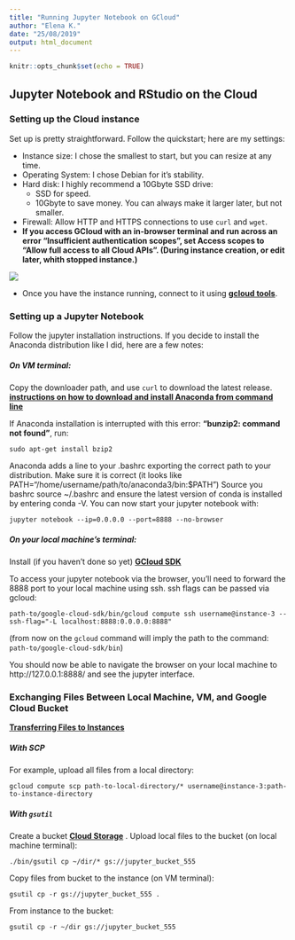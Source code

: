 ```yaml
---
title: "Running Jupyter Notebook on GCloud"
author: "Elena K."
date: "25/08/2019"
output: html_document
---
```


```r
knitr::opts_chunk$set(echo = TRUE)
```

## Jupyter Notebook and RStudio on the Cloud

### Setting up the Cloud instance
Set up is pretty straightforward. Follow the quickstart; here are my settings:

* Instance size: I chose the smallest to start, but you can resize at any time.
* Operating System: I chose Debian for it's stability.
* Hard disk: I highly recommend a 10Gbyte SSD drive: 
  * SSD for speed.
  * 10Gbyte to save money. You can always make it larger later, but not smaller.
* Firewall: Allow HTTP and HTTPS connections to use `curl` and `wget`.
* __If you access GCloud with an in-browser terminal and run across an error "Insufficient authentication scopes", set  Access scopes to "Allow full access to all Cloud APIs". (During instance creation, or edit later, whith stopped instance.)__

![](./assets/allowCloudAPIs.png)

* Once you have the instance running, connect to it using __[gcloud tools](https://cloud.google.com/compute/docs/instances/connecting-to-instance#sshingcloud)__.

### Setting up a Jupyter Notebook
Follow the jupyter installation instructions. If you decide to install the Anaconda distribution like I did, here are a few notes:

##### On VM terminal: 

Copy the downloader path, and use `curl` to download the latest release.
__[instructions on how to download and install Anaconda from command line](https://www.digitalocean.com/community/tutorials/how-to-install-anaconda-on-ubuntu-18-04-quickstart)__

If Anaconda installation is interrupted with this error:  __"bunzip2: command not found"__, run:

    sudo apt-get install bzip2 

Anaconda adds a line to your .bashrc exporting the correct path to your distribution. Make sure it is correct (it looks like PATH="/home/username/path/to/anaconda3/bin:$PATH")
Source you bashrc source ~/.bashrc and ensure the latest version of conda is installed by entering conda -V.
You can now start your jupyter notebook with: 

    jupyter notebook --ip=0.0.0.0 --port=8888 --no-browser 

##### On your local machine's terminal:

Install (if you haven't done so yet) __[GCloud SDK](https://cloud.google.com/sdk/docs/#install_the_latest_cloud_tools_version_cloudsdk_current_version)__

To access your jupyter notebook via the browser, you'll need to forward the 8888 port to your local machine using ssh. ssh flags can be passed via gcloud: 

    path-to/google-cloud-sdk/bin/gcloud compute ssh username@instance-3 --ssh-flag="-L localhost:8888:0.0.0.0:8888" 
    
(from now on the `gcloud` command will imply the path to the command: `path-to/google-cloud-sdk/bin`)

You should now be able to navigate the browser on your local machine to http://127.0.0.1:8888/ and see the jupyter interface.

### Exchanging Files Between Local Machine, VM, and Google Cloud Bucket

__[Transferring Files to Instances](https://cloud.google.com/compute/docs/instances/transfer-files)__

##### With **SCP**

For example, upload all files from a local directory:

    gcloud compute scp path-to-local-directory/* username@instance-3:path-to-instance-directory

##### With **`gsutil`** 

Create a bucket __[Cloud Storage](https://cloud.google.com/compute/docs/instances/transfer-files#gcstransfer)__ . Upload local files to the bucket (on local machine terminal): 

    ./bin/gsutil cp ~/dir/* gs://jupyter_bucket_555
    
Copy files from bucket to the instance (on VM terminal):

    gsutil cp -r gs://jupyter_bucket_555 .

From instance to the bucket:
    
    gsutil cp -r ~/dir gs://jupyter_bucket_555



